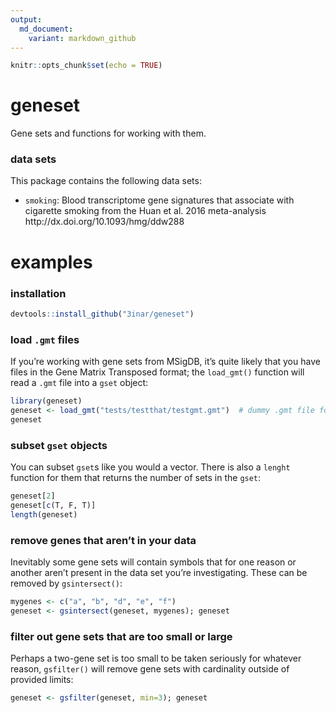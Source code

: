 ```yaml
---
output:
  md_document:
    variant: markdown_github
---
```


```r
knitr::opts_chunk$set(echo = TRUE)
```

# geneset
Gene sets and functions for working with them.

### data sets
This package contains the following data sets:

* `smoking`: Blood transcriptome gene signatures that associate with cigarette 
  smoking from the Huan et al. 2016 meta-analysis http://dx.doi.org/10.1093/hmg/ddw288
  

# examples
### installation
```r
devtools::install_github("3inar/geneset")
```

### load `.gmt` files
If you're working with gene sets from MSigDB, it's quite likely that you have files
in the Gene Matrix Transposed format; the `load_gmt()` function will read a `.gmt`
file into a `gset` object:
```r
library(geneset)
geneset <- load_gmt("tests/testthat/testgmt.gmt")  # dummy .gmt file for testing
geneset
```

### subset `gset` objects
You can subset `gset`s like you would a vector. There is also a `lenght` function
for them that returns the number of sets in the `gset`:
```r
geneset[2]
geneset[c(T, F, T)]
length(geneset)
```

### remove genes that aren't in your data
Inevitably some gene sets will contain symbols that for one reason or another
aren't present in the data set you're investigating. These can be removed by
`gsintersect()`:
```r
mygenes <- c("a", "b", "d", "e", "f")
geneset <- gsintersect(geneset, mygenes); geneset
```

### filter out gene sets that are too small or large
Perhaps a two-gene set is too small to be taken seriously for whatever reason,
`gsfilter()` will remove gene sets with cardinality outside of provided limits:
```r
geneset <- gsfilter(geneset, min=3); geneset
```
